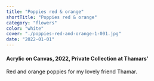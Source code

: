 ```yaml
---
title: "Poppies red & orange"
shortTitle: "Poppies red & orange"
category: "flowers"
color: "white"
cover: "./poppies-red-and-orange-1-001.jpg"
date: "2022-01-01"
---
```

    
#### Acrylic on Canvas, 2022, Private Collection at Thamars'
    
Red and orange poppies for my lovely friend Thamar.